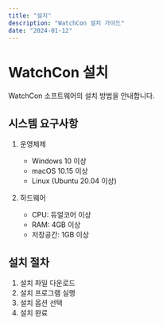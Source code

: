 ```yaml
---
title: "설치"
description: "WatchCon 설치 가이드"
date: "2024-01-12"
---
```


# WatchCon 설치

WatchCon 소프트웨어의 설치 방법을 안내합니다.

## 시스템 요구사항

1. 운영체제
   - Windows 10 이상
   - macOS 10.15 이상
   - Linux (Ubuntu 20.04 이상)

2. 하드웨어
   - CPU: 듀얼코어 이상
   - RAM: 4GB 이상
   - 저장공간: 1GB 이상

## 설치 절차

1. 설치 파일 다운로드
2. 설치 프로그램 실행
3. 설치 옵션 선택
4. 설치 완료
